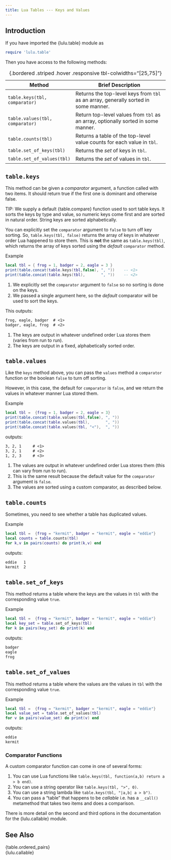 ```yaml
---
title: Lua Tables --- Keys and Values
---
```


## Introduction

If you have imported the {lulu.table} module as
```lua
require 'lulu.table'
```
Then you have access to the following methods:

Method                          | Brief Description
------------------------------- | -----------------------------------------------------------------
`table.keys(tbl, comparator)`   | Returns the top-level keys from `tbl` as an array, generally sorted in some manner.
`table.values(tbl, comparator)` | Return top-level values from `tbl` as an array, optionally sorted in some manner.
`table.counts(tbl)`             | Returns a table of the top-level value counts for each value in `tbl`.
`table.set_of_keys(tbl)`        | Returns the *set* of keys in `tbl`.
`table.set_of_values(tbl)`      | Returns the *set* of values in `tbl`.
: {.bordered .striped .hover .responsive tbl-colwidths="[25,75]"}

## `table.keys`

This method can be given a *comparator* argument, a function called with two items.
It should return true if the first one is dominant and otherwise false.

TIP: We supply a default {table.compare} function used to sort table keys.
It sorts the keys by type and value, so numeric keys come first and are sorted in natural order.
String keys are sorted alphabetically.

You can explicitly set the `comparator` argument to `false` to turn off key sorting.
So, `table.keys(tbl, false)` returns the array of keys in whatever order Lua happened to store them.
This is **not** the same as `table.keys(tbl)`,  which returns the array of keys sorted using the *default* `comparator` method.

[Example]{.bt}

```lua
local tbl = { frog = 1, badger = 2, eagle = 3 }
print(table.concat(table.keys(tbl,false), ", "))    -- <1>
print(table.concat(table.keys(tbl),       ", "))    -- <2>
```
1. We explicitly set the `comparator` argument to `false` so no sorting is done on the keys.
2. We passed a single argument here, so the *default* comparator will be used to sort the keys.

This outputs:
```txt
frog, eagle, badger  # <1>
badger, eagle, frog  # <2>
```
1. The keys are output in whatever undefined order Lua stores them (varies from run to run).
2. The keys are output in a fixed, alphabetically sorted order.

## `table.values`

Like the `keys` method above, you can pass the `values` method a `comparator` function or the boolean `false` to turn off sorting.

However, in this case, the default for `comparator` is `false`, and we return the values in whatever manner Lua stored them.

[Example]{.bt}

```lua
local tbl =  {frog = 1, badger = 2, eagle = 3}
print(table.concat(table.values(tbl,false), ", "))
print(table.concat(table.values(tbl),       ", "))
print(table.concat(table.values(tbl, "<"),  ", "))
```
outputs:
```txt
3, 2, 1     # <1>
3, 2, 1     # <2>
1, 2, 3     # <3>
```
1. The values are output in whatever undefined order Lua stores them (this can vary from run to run).
2. This is the same result because the default value for the `comparator` argument is `false`.
3. The values are sorted using a custom comparator, as described below.

## `table.counts`

Sometimes, you need to see whether a table has duplicated values.

[Example]{.bt}
```lua
local tbl =  {frog = "kermit", badger = "kermit", eagle = "eddie"}
local counts = table.counts(tbl)
for k,v in pairs(counts) do print(k,v) end
```
outputs:
```txt
eddie   1
kermit  2
```

## `table.set_of_keys`

This method returns a table where the keys are the values in `tbl` with the corresponding value `true`.

[Example]{.bt}

```lua
local tbl =  {frog = "kermit", badger = "kermit", eagle = "eddie"}
local key_set = table.set_of_keys(tbl)
for k in pairs(key_set) do print(k) end
```
outputs:
```txt
badger
eagle
frog
```

## `table.set_of_values`

This method returns a table where the values are the values in `tbl` with the corresponding value `true`.

[Example]{.bt}

```lua
local tbl =  {frog = "kermit", badger = "kermit", eagle = "eddie"}
local value_set = table.set_of_values(tbl)
for v in pairs(value_set) do print(v) end
```
outputs:
```txt
eddie
kermit
```

### Comparator Functions

A custom comparator function can come in one of several forms:

1. You can use Lua functions like `table.keys(tbl, function(a,b) return a > b end)`.
2. You can use a string operator like `table.keys(tbl, ">", 0)`.
3. You can use a string lambda like `table.keys(tbl, "|a,b| a > b")`.
4. You can pass a "table" that happens to be *callable* i.e. has a `__call()` metamethod that takes two items and does a comparison.

There is more detail on the second and third options in the documentation for the {lulu.callable} module.

## See Also

{table.ordered_pairs} <br>
{lulu.callable}
